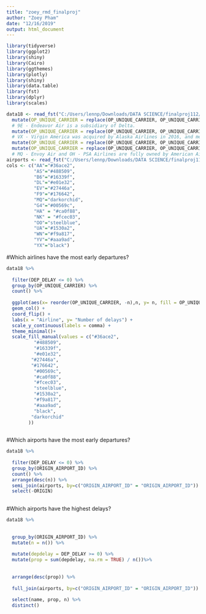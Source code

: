 ```yaml
---
title: "zoey_rmd_finalproj"
author: "Zoey Pham"
date: "12/16/2019"
output: html_document
---
```

```r
library(tidyverse)
library(ggplot2)
library(shiny)
library(Cairo)
library(ggthemes)
library(plotly)
library(shiny)
library(data.table)
library(fst)
library(dplyr)
library(scales)
```

```r
data18 <- read_fst("C:/Users/lennp/Downloads/DATA SCIENCE/finalproj112/fulldata-fixed.fst") %>%   
  mutate(OP_UNIQUE_CARRIER = replace(OP_UNIQUE_CARRIER, OP_UNIQUE_CARRIER == "9E", "DL")) %>% 
  # 9E - Endeavor Air is a subsidiary of Delta.
  mutate(OP_UNIQUE_CARRIER = replace(OP_UNIQUE_CARRIER, OP_UNIQUE_CARRIER == "VX", "AS")) %>% 
  # VX - Virgin America was acquired by Alaska Airlines in 2016, and merged in 2018.
  mutate(OP_UNIQUE_CARRIER = replace(OP_UNIQUE_CARRIER, OP_UNIQUE_CARRIER == "MQ", "AA")) %>% 
  mutate(OP_UNIQUE_CARRIER = replace(OP_UNIQUE_CARRIER, OP_UNIQUE_CARRIER == "OH", "AA"))
  # MQ - Envoy Air and OH - PSA Airlines are fully owned by American Airlines.
airports <- read_fst("C:/Users/lennp/Downloads/DATA SCIENCE/finalproj112/airport_data.fst")
cols <- c("AA"="#36ace2",
          "AS"="#488509",
          "B6"="#16339f",
          "DL"="#e01e32",
          "EV"="#27446a",
          "F9"="#176642",
          "MQ"="darkorchid",
          "G4"="#00569c",
          "HA" = "#ca0f88",
          "NK" = "#fcec03",
          "OO"="steelblue",
          "UA"="#1530a2",
          "WN"="#f9a817",
          "YV"="#aaa9ad",
          "YX"="black")
```

#Which airlines have the most early departures?

```r
data18 %>% 
  
  filter(DEP_DELAY <= 0) %>% 
  group_by(OP_UNIQUE_CARRIER) %>% 
  count() %>% 
  
  ggplot(aes(x= reorder(OP_UNIQUE_CARRIER, -n),n, y= n, fill = OP_UNIQUE_CARRIER)) +
  geom_col() +
  coord_flip() +
  labs(x = "Airline", y= "Number of delays") +
  scale_y_continuous(labels = comma) +
  theme_minimal()+
  scale_fill_manual(values = c("#36ace2",
          "#488509",
          "#16339f",
          "#e01e32",
         "#27446a",
         "#176642",
          "#00569c",
          "#ca0f88",
          "#fcec03",
          "steelblue",
          "#1530a2",
          "#f9a817",
          "#aaa9ad",
          "black",
         "darkorchid"
        ))
  
```
#Which airports have the most early departures?

```r
data18 %>% 
  
  filter(DEP_DELAY <= 0) %>% 
  group_by(ORIGIN_AIRPORT_ID) %>% 
  count() %>% 
  arrange(desc(n)) %>% 
  semi_join(airports, by=c("ORIGIN_AIRPORT_ID" = "ORIGIN_AIRPORT_ID")) %>% 
  select(-ORIGIN) 
  
```

#Which airports have the highest delays?

```r
data18 %>% 
  
   
  group_by(ORIGIN_AIRPORT_ID) %>% 
  mutate(n = n()) %>%
 
  mutate(depdelay = DEP_DELAY >= 0) %>% 
  mutate(prop = sum(depdelay, na.rm = TRUE) / n())%>% 
  
  
  arrange(desc(prop)) %>% 
  
  full_join(airports, by=c("ORIGIN_AIRPORT_ID" = "ORIGIN_AIRPORT_ID")) %>% 
  
  select(name, prop, n) %>% 
  distinct() 
  
```
